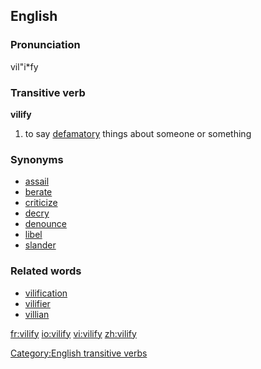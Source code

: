 ==English==

===Pronunciation===
vil"i*fy

===Transitive verb===
'''vilify'''

# to say [[defamatory]] things about someone or something

===Synonyms===
* [[assail]]
* [[berate]]
* [[criticize]]
* [[decry]]
* [[denounce]]
* [[libel]]
* [[slander]]

===Related words===
* [[vilification]]
* [[vilifier]]
* [[villian]]

[[Category:English transitive verbs]]

[[fr:vilify]]
[[io:vilify]]
[[vi:vilify]]
[[zh:vilify]]